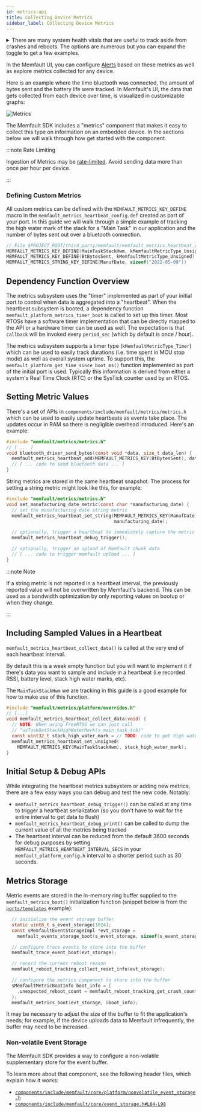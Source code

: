 ```yaml
---
id: metrics-api
title: Collecting Device Metrics
sidebar_label: Collecting Device Metrics
---
```



<p>
<details>
<summary>There are many system health vitals that are useful to track aside from crashes and reboots. The options are numerous but you can expand the toggle to get a few examples.</summary>

- RTOS related statistics
  - Amount of time spent in each RTOS task per unit time. This can help you
    understand if one task is starving the system
  - Heap high water marks
  - Stack high water marks
- Time MCU was in different states
  - Stop, Sleep, Run Mode
  - Time each peripherals were active
- Battery life drop per unit time.
- Transport specific metrics (LTE, WiFI, BLE, LoRa, etc)
  - Amount of time transport was connected
  - Amount of connection attempts
- Number of bytes being over transport per unit time.

</details>
</p>

In the Memfault UI, you can configure <a href="/docs/platform/alerts">Alerts</a>
based on these metrics as well as explore metrics collected for any device.

Here is an example where the time bluetooth was connected, the amount of bytes
sent and the battery life were tracked. In Memfault's UI, the data that gets
collected from each device over time, is visualized in customizable graphs:

![Metrics](/img/docs/mcu/metrics-api.png)

The Memfault SDK includes a "metrics" component that makes it easy to collect
this type on information on an embedded device. In the sections below we will
walk through how get started with the component.

<IntegrationCompletePrerequisite />

:::note Rate Limiting

Ingestion of Metrics may be
[rate-limited](/docs/platform/rate-limiting#custom-reports). Avoid sending data
more than once per hour per device.

:::

### Defining Custom Metrics

All custom metrics can be defined with the `MEMFAULT_METRICS_KEY_DEFINE` macro
in the `memfault_metrics_heartbeat_config.def` created as part of your port. In
this guide we will walk through a simple example of tracking the high water mark
of the stack for a "Main Task" in our application and the number of bytes sent
out over a bluetooth connection.

```c
// File $PROJECT_ROOT/third_party/memfault/memfault_metrics_heartbeat_config.def
MEMFAULT_METRICS_KEY_DEFINE(MainTaskStackHwm, kMemfaultMetricType_Unsigned)
MEMFAULT_METRICS_KEY_DEFINE(BtBytesSent, kMemfaultMetricType_Unsigned)
MEMFAULT_METRICS_STRING_KEY_DEFINE(ManufDate, sizeof("2022-05-09"))
```

## Dependency Function Overview

The metrics subsystem uses the "timer" implemented as part of your initial port
to control when data is aggregated into a "heartbeat". When the heartbeat
subsystem is booted, a dependency function
`memfault_platform_metrics_timer_boot` is called to set up this timer. Most
RTOSs have a software timer implementation that can be directly mapped to the
API or a hardware timer can be used as well. The expectation is that `callback`
will be invoked every `period_sec` (which by default is once / hour).

The metrics subsystem supports a timer type (`kMemfaultMetricType_Timer`) which
can be used to easily track durations (i.e. time spent in MCU stop mode) as well
as overall system uptime. To support this, the
`memfault_platform_get_time_since_boot_ms()` function implemented as part of the
initial port is used. Typically this information is derived from either a
system's Real Time Clock (RTC) or the SysTick counter used by an RTOS.

## Setting Metric Values

There's a set of APIs in `components/include/memfault/metrics/metrics.h` which
can be used to easily update heartbeats as events take place. The updates occur
in RAM so there is negligible overhead introduced. Here's an example:

```c
#include "memfault/metrics/metrics.h"
// [ ... ]
void bluetooth_driver_send_bytes(const void *data, size_t data_len) {
  memfault_metrics_heartbeat_add(MEMFAULT_METRICS_KEY(BtBytesSent), data_len);
  // [ ... code to send bluetooth data ... ]
}
```

String metrics are stored in the same heartbeat snapshot. The process for
setting a string metric might look like this, for example:

```c
#include "memfault/metrics/metrics.h"
void set_manufacturing_date_metric(const char *manufacturing_date) {
  // set the manufacturing date string metric
  memfault_metrics_heartbeat_set_string(MEMFAULT_METRICS_KEY(ManufDate),
                                        manufacturing_date);

  // optionally, trigger a heartbeat to immediately capture the metric record
  memfault_metrics_heartbeat_debug_trigger();

  // optionally, trigger an upload of Memfault chunk data
  // [ ... code to trigger memfault upload ... ]
}
```

:::note Note

If a string metric is not reported in a heartbeat interval, the previously
reported value will not be overwritten by Memfault's backend. This can be used
as a bandwidth optimization by only reporting values on bootup or when they
change.

:::

## Including Sampled Values in a Heartbeat

`memfault_metrics_heartbeat_collect_data()` is called at the very end of each
heartbeat interval.

By default this is a weak empty function but you will want to implement it if
there's data you want to sample and include in a heartbeat (i.e recorded RSSI,
battery level, stack high water marks, etc).

The `MainTaskStackHwm` we are tracking in this guide is a good example for how
to make use of this function.

```c
#include "memfault/metrics/platform/overrides.h"
// [...]
void memfault_metrics_heartbeat_collect_data(void) {
  // NOTE: When using FreeRTOS we can just call
  // "uxTaskGetStackHighWaterMark(s_main_task_tcb)"
  const uint32_t stack_high_water_mark = // TODO: code to get high water mark
  memfault_metrics_heartbeat_set_unsigned(
    MEMFAULT_METRICS_KEY(MainTaskStackHwm), stack_high_water_mark);
}
```

## Initial Setup & Debug APIs

While integrating the heartbeat metrics subsystem or adding new metrics, there
are a few easy ways you can debug and test the new code. Notably:

- `memfault_metrics_heartbeat_debug_trigger()` can be called at any time to
  trigger a heartbeat serialization (so you don't have to wait for the entire
  interval to get data to flush)
- `memfault_metrics_heartbeat_debug_print()` can be called to dump the current
  value of all the metrics being tracked
- The heartbeat interval can be reduced from the default 3600 seconds for debug
  purposes by setting `MEMFAULT_METRICS_HEARTBEAT_INTERVAL_SECS` in your
  `memfault_platform_config.h` interval to a shorter period such as 30 seconds.

## Metrics Storage

Metric events are stored in the in-memory ring buffer supplied to the
`memfault_metrics_boot()` initialization function (snippet below is from the
[`ports/templates`](https://github.com/memfault/memfault-firmware-sdk/blob/14362a758c966195f4b888800709acf3ae3b8a6d/ports/templates/memfault_platform_port.c#L108-L123)
example):

```c
  // initialize the event storage buffer
  static uint8_t s_event_storage[1024];
  const sMemfaultEventStorageImpl *evt_storage =
    memfault_events_storage_boot(s_event_storage, sizeof(s_event_storage));

  // configure trace events to store into the buffer
  memfault_trace_event_boot(evt_storage);

  // record the current reboot reason
  memfault_reboot_tracking_collect_reset_info(evt_storage);

  // configure the metrics component to store into the buffer
  sMemfaultMetricBootInfo boot_info = {
    .unexpected_reboot_count = memfault_reboot_tracking_get_crash_count(),
  };
  memfault_metrics_boot(evt_storage, &boot_info);
```

It may be necessary to adjust the size of the buffer to fit the application's
needs; for example, if the device uploads data to Memfault infrequently, the
buffer may need to be increased.

### Non-volatile Event Storage

The Memfault SDK provides a way to configure a non-volatile supplementary store
for the event buffer.

To learn more about that component, see the following header files, which
explain how it works:

- [`components/include/memfault/core/platform/nonvolatile_event_storage.h`](https://github.com/memfault/memfault-firmware-sdk/blob/1afdc3de88c7a28b0ba2bd16b2ba0a77d586a4c0/components/include/memfault/core/platform/nonvolatile_event_storage.h)
- [`components/include/memfault/core/event_storage.h#L64-L98`](https://github.com/memfault/memfault-firmware-sdk/blob/4ec7a0c61f9c8c94c74c0d31ca0e76c190010bfc/components/include/memfault/core/event_storage.h#L64-L98)
